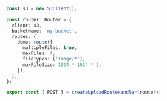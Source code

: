 ```ts
const s3 = new S3Client();

const router: Router = {
  client: s3,
  bucketName: 'my-bucket',
  routes: {
    demo: route({
      multipleFiles: true,
      maxFiles: 4,
      fileTypes: ['image/*'],
      maxFileSize: 1024 * 1024 * 2,
    }),
  },
};

export const { POST } = createUploadRouteHandler(router);
```
